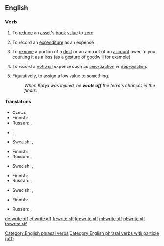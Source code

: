 {{also|writeoff|write-off}}
==English==

===Verb===
{{head|en|verb|head=to [[write]] [[off]]}}

# {{context|accounting|lang=en}} To [[reduce]] an [[asset]]'s [[book]] [[value]] to [[zero]]
# {{context|accounting|lang=en}} To record an [[expenditure]] as an expense.
# {{context|accounting|lang=en}} To [[remove]] a portion of a [[debt]] or an amount of an [[account]] owed to you counting it as a loss (as a [[gesture]] of [[goodwill]] for example)
# {{context|accounting|lang=en}} To record a [[notional]] expense such as [[amortization]] or [[depreciation]].
# Figuratively, to assign a low value to something.
#: ''When Katya was injured, he '''wrote off''' the team's chances in the finals.''

====Translations====
{{trans-top|to reduce an asset's book value to zero}}
* Czech: {{t|cs|odepsat}}
* Finnish: {{t|fi|alaskirjata}}
* Russian: {{t+|ru|спи́сывать|impf|sc=Cyrl}}, {{t+|ru|списа́ть|pf|sc=Cyrl}}
{{trans-mid}}
* {{ttbc|es}}: {{t+|es|amortizar}}
* Swedish: {{t+|sv|avskriva}}, {{t+|sv|skriva av}}
{{trans-bottom}}

{{trans-top|to record an expenditure as an expense}}
* Finnish: {{t|fi|[[kirjata]] [[kuluksi]]}}
* Russian: {{t+|ru|спи́сывать|impf|sc=Cyrl}}, {{t+|ru|списа́ть|pf|sc=Cyrl}}
{{trans-mid}}
* Swedish: {{t+|sv|avskriva}}, {{t+|sv|skriva av}}
{{trans-bottom}}

{{trans-top|to record a notional expense}}
* Finnish: {{t|fi|alaskirjata}}
* Russian: {{t+|ru|спи́сывать|impf|sc=Cyrl}}, {{t+|ru|списа́ть|pf|sc=Cyrl}}
{{trans-mid}}
* Swedish: {{t+|sv|avskriva}}, {{t+|sv|skriva av}}
{{trans-bottom}}

{{trans-top|to assign a low value to something}}
* Finnish: {{t|fi|alaskirjata}}
{{trans-mid}}
* Russian: {{t+|ru|спи́сывать|impf|sc=Cyrl}}, {{t+|ru|списа́ть|pf|sc=Cyrl}}
{{trans-bottom}}

[[Category:English phrasal verbs]]
[[Category:English phrasal verbs with particle (off)]]

[[de:write off]]
[[et:write off]]
[[fr:write off]]
[[kn:write off]]
[[ml:write off]]
[[pl:write off]]
[[ta:write off]]